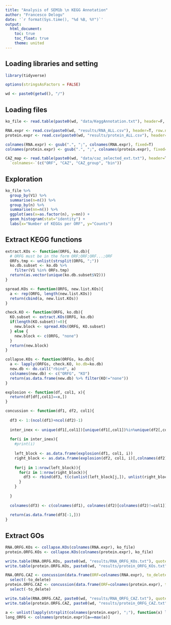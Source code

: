 ```yaml
---
title: "Analysis of SEM1b \n KEGG Annotation"
author: "Francesco Delogu"
date: '`r format(Sys.time(), "%d %B, %Y")`'
output:
  html_document:
    toc: true
    toc_float: true
    theme: united
---
```


## Loading libraries and setting

```r
library(tidyverse)

options(stringsAsFactors = FALSE)

wd <- paste0(getwd(), "/")
```

## Loading files

```r

ko_file <- read.table(paste0(wd, "data/KeggAnnotation.txt"), header=F, sep="\t", colClasses="character")

RNA.expr <- read.csv(paste0(wd, "results/RNA_ALL.csv"), header=T, row.names=1)
protein.expr <- read.csv(paste0(wd, "results/protein_ALL.csv"), header=T, row.names=1)

colnames(RNA.expr) <- gsub(".", ";", colnames(RNA.expr), fixed=T)
colnames(protein.expr) <- gsub(".", ";", colnames(protein.expr), fixed=T)

CAZ_map <- read.table(paste0(wd, "data/caz_selected_ext.txt"), header=T) %>%
  `colnames<-`(c("ORF", "CAZ", "CAZ_group", "bin"))

```


## Exploration

```r

ko_file %>%
  group_by(V1) %>%
  summarise(n=n()) %>%
  group_by(n) %>%
  summarise(nn=n()) %>%
  ggplot(aes(x=as.factor(n), y=nn)) +
  geom_histogram(stat="identity") +
  labs(x="Number of KEGGs per ORF", y="Counts")

```

## Extract KEGG functions

```r

extract.KOs <- function(ORFG, ko.db){
  # ORFG must be in the form ORF;ORF;ORF...;ORF
  ORFs.tmp <- unlist(strsplit(ORFG, ";"))
  ko.db.subset <- ko.db %>%
    filter(V1 %in% ORFs.tmp)
  return(as.vector(unique(ko.db.subset$V2)))
}

spread.KOs <- function(ORFG, new.list.KOs){
  a <- rep(ORFG, length(new.list.KOs))
  return(cbind(a, new.list.KOs))
}

check.KO <- function(ORFG, ko.db){
  KO.subset <- extract.KOs(ORFG, ko.db)
  if(length(KO.subset)!=0){
    new.block <- spread.KOs(ORFG, KO.subset)
  } else {
    new.block <- c(ORFG, "none")
  }
  return(new.block)
}

collapse.KOs <- function(ORFGs, ko.db){
  a <- lapply(ORFGs, check.KO, ko.db=ko.db)
  new.db <- do.call("rbind", a)
  colnames(new.db) <- c("ORFG", "KO")
  return(as.data.frame(new.db) %>% filter(KO!="none"))
}

explosion <- function(df, col1, x){
  return(df[df[,col1]==x,])
}

concussion <- function(df1, df2, col1){
  
  df3 <- 1:(ncol(df1)+ncol(df2)-1)
  
  inter_inex <- unique(df1[,col1])[unique(df1[,col1])%in%unique(df2[,col1])]
  
  for(i in inter_inex){
    #print(i)
    
    left_block <- as.data.frame(explosion(df1, col1, i))
    right_block <- as.data.frame(explosion(df2, col1, i)[,colnames(df2)[colnames(df2)!=col1]])
    
    for(j in 1:nrow(left_block)){
      for(z in 1:nrow(right_block)){
        df3 <- rbind(df3, t(c(unlist(left_block[j,]), unlist(right_block[z,]))))
      }
    }
    
  }
  
  colnames(df3) <- c(colnames(df1), colnames(df2)[colnames(df2)!=col1])
  
  return(as.data.frame(df3[-1,]))
}

```

## Extract GOs

```r

RNA.ORFG.KOs <- collapse.KOs(colnames(RNA.expr), ko_file)
protein.ORFG.KOs <- collapse.KOs(colnames(protein.expr), ko_file)

write.table(RNA.ORFG.KOs, paste0(wd, "results/RNA_ORFG_KOs.txt"), quote=F, row.names=F)
write.table(protein.ORFG.KOs, paste0(wd, "results/protein_ORFG_KOs.txt"), quote=F, row.names=F)

RNA.ORFG.CAZ <- concussion(data.frame(ORF=colnames(RNA.expr), to_delete=colnames(RNA.expr)), CAZ_map, "ORF") %>%
  select(-to_delete)
protein.ORFG.CAZ <- concussion(data.frame(ORF=colnames(protein.expr), to_delete=colnames(protein.expr)), CAZ_map, "ORF") %>%
  select(-to_delete)

write.table(RNA.ORFG.CAZ, paste0(wd, "results/RNA_ORFG_CAZ.txt"), quote=F, row.names=F)
write.table(protein.ORFG.CAZ, paste0(wd, "results/protein_ORFG_CAZ.txt"), quote=F, row.names=F)

a <- unlist(lapply(strsplit(colnames(protein.expr), ";"), function(x) length(x)))
long_ORFG <- colnames(protein.expr)[a==max(a)]

```


